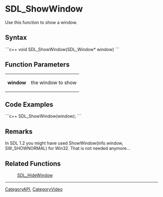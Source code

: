 <!-- pragma section-numbers off -->
<!-- pragma disable-camelcase -->

= SDL_ShowWindow =
Use this function to show a window.


== Syntax ==
```c++
void SDL_ShowWindow(SDL_Window* window)
```

== Function Parameters ==
{|
|'''window'''
|the window to show
|}

== Code Examples ==
```c++
SDL_ShowWindow(window);
```

== Remarks ==
In SDL 1.2 you might have used ShowWindow(info.window, SW_SHOWNORMAL) for Win32. That is not needed anymore...


== Related Functions ==
:[[SDL_HideWindow]]

----
[[CategoryAPI]], [[CategoryVideo]]
